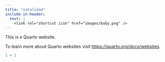 ```yaml
---
title: "natalidad"
include-in-header:
  text: |
    <link rel="shortcut icon" href="images/baby.png" />
---
```


This is a Quarto website.

To learn more about Quarto websites visit <https://quarto.org/docs/websites>.

```r
1 + 1
```
